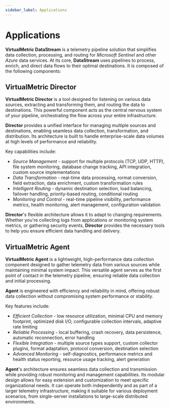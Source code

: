 ```yaml
---
sidebar_label: Applications
---
```


# Applications

**VirtualMetric DataStream** is a telemetry pipeline solution that simplifies data collection, processing, and routing for _Microsoft Sentinel_ and other _Azure_ data services. At its core, **DataStream** uses pipelines to process, enrich, and direct data flows to their optimal destinations. It is composed of the following components:

## VirtualMetric Director

**VirtualMetric Director** is a tool designed for listening on various data sources, extracting and transforming them, and routing the data to destinations. This powerful component acts as the central nervous system of your pipeline, orchestrating the flow across your entire infrastructure.

**Director** provides a unified interface for managing multiple sources and destinations, enabling seamless data collection, transformation, and distribution. Its architecture is built to handle enterprise-scale data volumes at high levels of performance and reliability.

Key capabilities include:

* _Source Management_ - support for multiple protocols (TCP, UDP, HTTP), file system monitoring, database change tracking, API integration, custom source implementations
* _Data Transformation_ - real-time data processing, rormat conversion, field extraction, data enrichment, custom transformation rules
* _Intelligent Routing_ - dynamic destination selection, load balancing, failover handling, priority-based routing, conditional routing
* _Monitoring and Control_ - real-time pipeline visibility, performance metrics, health monitoring, alert management, configuration validation

**Director**'s flexible architecture allows it to adapt to changing requirements. Whether you're collecting logs from applications or monitoring system metrics, or gathering security events, **Director** provides the necessary tools to help you ensure efficient data handling and delivery.

## VirtualMetric Agent

**VirtualMetric Agent** is a lightweight, high-performance data collection component designed to gather telemetry data from various sources while maintaining minimal system impact. This versatile agent serves as the first point of contact in the telemetry pipeline, ensuring reliable data collection and initial processing.

**Agent** is engineered with efficiency and reliability in mind, offering robust data collection without compromising system performance or stability.

Key features include:

* _Efficient Collection_ - low resource utilization, minimal CPU and memory footprint, optimized disk I/O, configurable collection intervals, adaptive rate limiting
* _Reliable Processing_ - local buffering, crash recovery, data persistence, automatic reconnection, error handling
* _Flexible Integration_ - multiple source types support, custom collector plugins, format adaptation, protocol conversion, destination selection
* _Advanced Monitoring_ - self-diagnostics, performance metrics and health status reporting, resource usage tracking, alert generation

**Agent**'s architecture ensures seamless data collection and transmission while providing robust monitoring and management capabilities. Its modular design allows for easy extension and customization to meet specific organizational needs. It can operate both independently and as part of a larger telemetry infrastructure, making it suitable for various deployment scenarios, from single-server installations to large-scale distributed environments.
